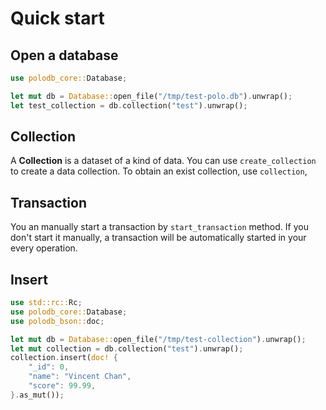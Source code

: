 # Quick start

## Open a database

```rust
use polodb_core::Database;

let mut db = Database::open_file("/tmp/test-polo.db").unwrap();
let test_collection = db.collection("test").unwrap();
```

## Collection

A **Collection** is a dataset of a kind of data.
You can use `create_collection` to create a data collection.
To obtain an exist collection, use `collection`,

## Transaction

You an manually start a transaction by `start_transaction` method.
If you don't start it manually, a transaction will be automatically started
in your every operation.

## Insert

```rust
use std::rc::Rc;
use polodb_core::Database;
use polodb_bson::doc;

let mut db = Database::open_file("/tmp/test-collection").unwrap();
let mut collection = db.collection("test").unwrap();
collection.insert(doc! {
    "_id": 0,
    "name": "Vincent Chan",
    "score": 99.99,
}.as_mut());
```
